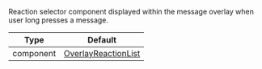 Reaction selector component displayed within the message overlay when user long presses a message.

| Type | Default |
| - | - |
| component | [OverlayReactionList](/reactnative/ui-components/overlay-reaction-list) |
